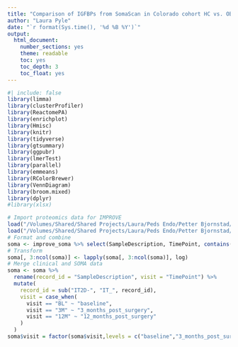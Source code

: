 ```yaml
---
title: "Comparison of IGFBPs from SomaScan in Colorado cohort HC vs. OB vs. T2D"
author: "Laura Pyle"
date: "`r format(Sys.time(), '%d %B %Y')`"
output:
  html_document:
    number_sections: yes
    theme: readable
    toc: yes
    toc_depth: 3
    toc_float: yes
---
```


```r
#| include: false
library(limma)
library(clusterProfiler)
library(ReactomePA)
library(enrichplot)
library(Hmisc)
library(knitr)
library(tidyverse)
library(gtsummary)
library(ggpubr)
library(lmerTest)
library(parallel)
library(emmeans)
library(RColorBrewer)
library(VennDiagram)
library(broom.mixed)
library(dplyr)
#library(xlsx)
```

```r
# Import proteomics data for IMPROVE
load("/Volumes/Shared/Shared Projects/Laura/Peds Endo/Petter Bjornstad/IMPROVE T2D/Somalogic data/improve_soma.Rdata")
load("/Volumes/Shared/Shared Projects/Laura/Peds Endo/Petter Bjornstad/IMPROVE T2D/Somalogic data/analytes.Rdata")
# Format and combine
soma <- improve_soma %>% select(SampleDescription, TimePoint, contains("seq."))
# Transform
soma[, 3:ncol(soma)] <- lapply(soma[, 3:ncol(soma)], log)
# Merge clinical and SOMA data
soma <- soma %>%
  rename(record_id = "SampleDescription", visit = "TimePoint") %>%
  mutate(
    record_id = sub("IT2D-", "IT_", record_id),
    visit = case_when(
      visit == "BL" ~ "baseline",
      visit == "3M" ~ "3_months_post_surgery",
      visit == "12M" ~ "12_months_post_surgery"
    )
  )
soma$visit = factor(soma$visit,levels = c("baseline","3_months_post_surgery","12_months_post_surgery"))
```
